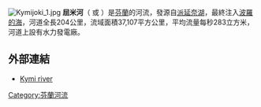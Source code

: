 {{coord|60|29|25.81|N|026|27|08.82|E|type:river_region:FI|display=title}}
[[Image:Kymijoki_1.jpg|thumb]]
'''屈米河'''（{{lang-fi|Kymijoki}} 或 {{lang|fi|Kymi}}）是[[芬蘭|芬蘭]]的河流，發源自[[派延奈湖|派延奈湖]]，最終注入[[波羅的海|波羅的海]]，河道全長204公里，流域面積37,107平方公里，平均流量每秒283立方米，河道上設有水力發電廠。

==外部連結==
{{commonscat|Kymi River}}
*[http://www.finnicakymenlaakso.fi/kymijoki Kymi river] {{Wayback|url=http://www.finnicakymenlaakso.fi/kymijoki |date=20131221131832 }}

{{Finland-geo-stub}}
[[Category:芬蘭河流|Category:芬蘭河流]]